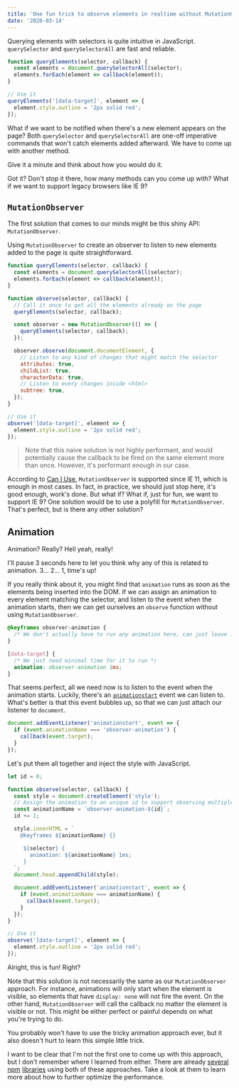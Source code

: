 ```yaml
---
title: 'One fun trick to observe elements in realtime without MutationObserver'
date: '2020-03-14'
---
```


Querying elements with selectors is quite intuitive in JavaScript. `querySelector` and `querySelectorAll` are fast and reliable.

```js codesandbox=observe-selector
function queryElements(selector, callback) {
  const elements = document.querySelectorAll(selector);
  elements.forEach(element => callback(element));
}

// Use it
queryElements('[data-target]', element => {
  element.style.outline = '2px solid red';
});
```

What if we want to be notified when there's a new element appears on the page? Both `querySelector` and `querySelectorAll` are one-off imperative commands that won't catch elements added afterward. We have to come up with another method.

Give it a minute and think about how you would do it.

Got it? Don't stop it there, how many methods can you come up with? What if we want to support legacy browsers like IE 9?

## `MutationObserver`

The first solution that comes to our minds might be this shiny API: `MutationObserver`.

Using `MutationObserver` to create an observer to listen to new elements added to the page is quite straightforward.

```js codesandbox=observe-selector
function queryElements(selector, callback) {
  const elements = document.querySelectorAll(selector);
  elements.forEach(element => callback(element));
}

function observe(selector, callback) {
  // Call it once to get all the elements already on the page
  queryElements(selector, callback);

  const observer = new MutationObserver(() => {
    queryElements(selector, callback);
  });

  observer.observe(document.documentElement, {
    // Listen to any kind of changes that might match the selector
    attributes: true,
    childList: true,
    characterData: true,
    // Listen to every changes inside <html>
    subtree: true,
  });
}

// Use it
observe('[data-target]', element => {
  element.style.outline = '2px solid red';
});
```

> Note that this naive solution is not highly performant, and would potentially cause the callback to be fired on the same element more than once. However, it's performant enough in our case.

According to [Can I Use](https://caniuse.com/#feat=mutationobserver), `MutationObserver` is supported since IE 11, which is enough in most cases. In fact, in practice, we should just stop here, it's good enough, work's done. But what if? What if, just for fun, we want to support IE 9? One solution would be to use a polyfill for `MutationObserver`. That's perfect, but is there any other solution?

## Animation

Animation? Really? Hell yeah, really!

I'll pause 3 seconds here to let you think why any of this is related to animation. 3... 2... 1, time's up!

If you really think about it, you might find that `animation` runs as soon as the elements being inserted into the DOM. If we can assign an animation to every element matching the selector, and listen to the event when the animation starts, then we can get ourselves an `observe` function without using `MutationObserver`.

```css
@keyframes observer-animation {
  /* We don't actually have to run any animation here, can just leave it blank */
}

[data-target] {
  /* We just need minimal time for it to run */
  animation: observer-animation 1ms;
}
```

That seems perfect, all we need now is to listen to the event when the animation starts. Luckily, there's an [`animationstart`](https://developer.mozilla.org/en-US/docs/Web/API/HTMLElement/animationstart_event) event we can listen to. What's better is that this event bubbles up, so that we can just attach our listener to `document`.

```js
document.addEventListener('animationstart', event => {
  if (event.animationName === 'observer-animation') {
    callback(event.target);
  }
});
```

Let's put them all together and inject the style with JavaScript.

```js codesandbox=observe-selector
let id = 0;

function observe(selector, callback) {
  const style = document.createElement('style');
  // Assign the animation to an unique id to support observing multiple selectors
  const animationName = `observer-animation-${id}`;
  id += 1;

  style.innerHTML = `
    @keyframes ${animationName} {}

     ${selector} {
       animation: ${animationName} 1ms;
     }
  `;
  document.head.appendChild(style);

  document.addEventListener('animationstart', event => {
    if (event.animationName === animationName) {
      callback(event.target);
    }
  });
}

// Use it
observe('[data-target]', element => {
  element.style.outline = '2px solid red';
});
```

Alright, this is fun! Right?

Note that this solution is not necessarily the same as our `MutationObserver` approach. For instance, animations will only start when the element is visible, so elements that have `display: none` will not fire the event. On the other hand, `MutationObserver` will call the callback no matter the element is visible or not. This might be either perfect or painful depends on what you're trying to do.

You probably won't have to use the tricky animation approach ever, but it also doesn't hurt to learn this simple little trick.

I want to be clear that I'm not the first one to come up with this approach, but I don't remember where I learned from either. There are already [several](https://github.com/josh/selector-observer) [npm](https://github.com/rkusa/selector-observer) [libraries](https://github.com/csuwildcat/SelectorListener) using both of these approaches. Take a look at them to learn more about how to further optimize the performance.
